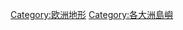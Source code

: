 {{Commonscat|Islands of Europe}}

[[Category:欧洲地形‎|Category:欧洲地形‎]]
[[Category:各大洲島嶼|Category:各大洲島嶼]]